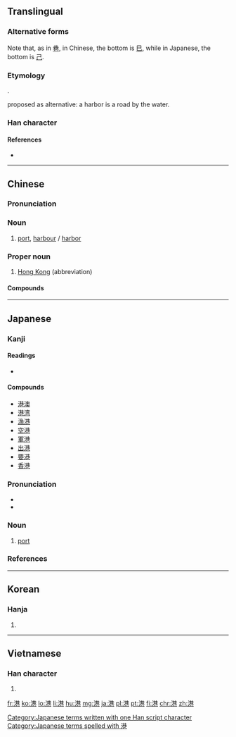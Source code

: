 {{also|巻}}
==Translingual==
{{ja-forms|港|港|港}}

===Alternative forms===
Note that, as in [[巷]], in Chinese, the bottom is [[巳]], while in Japanese, the bottom is [[己]].

===Etymology===
{{Han compound|水|巷|ls=psc|c1=s|c2=p|alt1=氵}}.

{{liushu|ic}} proposed as alternative: a harbor is a road by the water.

===Han character===
{{Han char|rn=85|rad=水|as=09|sn=12|four=3411<sub>7</sub>|canj=水廿金山 (ETCU)}}

====References====
* {{Han ref|kx=0635.040|dkj=17783|dj=1042.020|hdz=31668.070|uh=6E2F|ud=28207|bh=B4E4|bd=46308}}

----

==Chinese==
{{zh-forms}}

===Pronunciation===
{{zh-pron
|m=gǎng
|c=gong2
|h=pfs=kóng
|mn=káng
|w=2kaan
|ma=y
|mc=y
|oc=y
|cat=n,pn
}}

===Noun===
{{zh-noun}}

# [[port]], [[harbour]] / [[harbor]]

===Proper noun===
{{zh-proper noun}}

# [[Hong Kong]] (abbreviation)

====Compounds====
{{der5
| {{zh-l|港澳}}
| {{zh-l|港幣/港币}}
| {{zh-l|港埠}}
| {{zh-l|港汊}}
| {{zh-l|港警}}
| {{zh-l|港商}}
| {{zh-l|港式}}
| {{zh-l|港臺/港台}}
| {{zh-l|港臺文學/港台文学}}
| {{zh-l|港灣/港湾}}
| {{zh-l|港務/港务}}
}}

----

==Japanese==

===Kanji===
{{ja-kanji|grade=3|rs=水09}}

====Readings====
* {{ja-readings|on=[[こう]] (kō)|kun=[[みなと]] (minato)}}

====Compounds====
{{der-top}}
* [[港澳]]
* [[港湾]]
* [[漁港]]
* [[空港]]
* [[軍港]]
* [[出港]]
* [[要港]]
* [[香港]]
{{der-bottom}}

===Pronunciation===
* {{audio|Sound -minato-.ogg|Audio|lang=ja}}
* {{ja-pron|みなと|acc=h|acc_ref=NHK}}

===Noun===
{{ja-noun|みなと}} 

# [[port]]

===References===
<references/>

[[Category:Japanese terms written with one Han script character]]
[[Category:Japanese terms spelled with 港]]
----

==Korean==

===Hanja===
{{ko-hanja|hangeul=항|eumhun=|mr=hang|y=hang}}

# {{defn|lang=ko|sort=水09}}

----

==Vietnamese==

===Han character===
{{vi-hantu|[[cảng]]|rs=水09}}

# {{defn|lang=vi|sort=水09}}

[[fr:港]]
[[ko:港]]
[[lo:港]]
[[li:港]]
[[hu:港]]
[[mg:港]]
[[ja:港]]
[[pl:港]]
[[pt:港]]
[[fi:港]]
[[chr:港]]
[[zh:港]]
